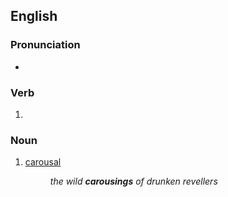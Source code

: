 ==English==

===Pronunciation===
* {{rhymes|aʊzɪŋ|lang=en}}

===Verb===
{{head|en|verb form}}

# {{present participle of|carouse|lang=en|nocat=1}}

===Noun===
{{en-noun}}

# [[carousal]]
#: ''the wild '''carousings''' of drunken revellers''
